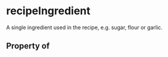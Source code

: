 # recipeIngredient

A single ingredient used in the recipe, e.g. sugar, flour or garlic.

## Property of



